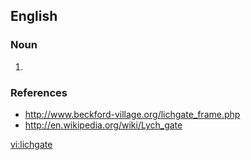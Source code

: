==English==

===Noun===
{{en-noun}}

# {{alternative spelling of|[[lych-gate]]}}

===References===
* http://www.beckford-village.org/lichgate_frame.php
* http://en.wikipedia.org/wiki/Lych_gate

[[vi:lichgate]]